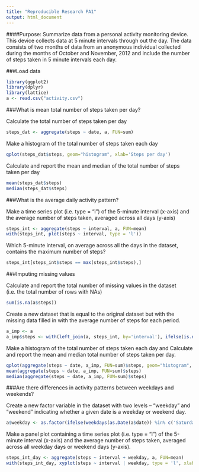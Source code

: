 ```yaml
---
title: "Reproducible Research PA1"
output: html_document
---
```


####Purpose: Summarize data from a personal activity monitoring device.  This device collects data at 5 minute intervals through out the day. The data consists of two months of data from an anonymous individual collected during the months of October and November, 2012 and include the number of steps taken in 5 minute intervals each day.

###Load data

```r
library(ggplot2)
library(dplyr)
library(lattice)
a <- read.csv("activity.csv")
```

###What is mean total number of steps taken per day?

Calculate the total number of steps taken per day

```r
steps_dat <- aggregate(steps ~ date, a, FUN=sum)
```

Make a histogram of the total number of steps taken each day

```r
qplot(steps_dat$steps, geom="histogram", xlab='Steps per day')
```

Calculate and report the mean and median of the total number of steps taken per day

```r
mean(steps_dat$steps)
median(steps_dat$steps)
```

###What is the average daily activity pattern?

Make a time series plot (i.e. type = "l") of the 5-minute interval (x-axis) and the average number of steps taken, averaged across all days (y-axis)

```r
steps_int <- aggregate(steps ~ interval, a, FUN=mean)
with(steps_int, plot(steps ~ interval, type = 'l'))
```

Which 5-minute interval, on average across all the days in the dataset, contains the maximum number of steps?

```r
steps_int[steps_int$steps == max(steps_int$steps),]
```

###Imputing missing values

Calculate and report the total number of missing values in the dataset (i.e. the total number of rows with NAs)

```r
sum(is.na(a$steps))
```

Create a new dataset that is equal to the original dataset but with the missing data filled in with the average number of steps for each period.

```r
a_imp <- a
a_imp$steps <- with(left_join(a, steps_int, by='interval'), ifelse(is.na(steps.x), steps.y, steps.x))
```

Make a histogram of the total number of steps taken each day and Calculate and report the mean and median total number of steps taken per day.

```r
qplot(aggregate(steps ~ date, a_imp, FUN=sum)$steps, geom="histogram", xlab='Total steps per day')
mean(aggregate(steps ~ date, a_imp, FUN=sum)$steps)
median(aggregate(steps ~ date, a_imp, FUN=sum)$steps)
```

###Are there differences in activity patterns between weekdays and weekends?

Create a new factor variable in the dataset with two levels – “weekday” and “weekend” indicating whether a given date is a weekday or weekend day.

```r
a$weekday <- as.factor(ifelse(weekdays(as.Date(a$date)) %in% c('Saturday','Sunday'), 'weekend', 'weekday'))
```

Make a panel plot containing a time series plot (i.e. type = "l") of the 5-minute interval (x-axis) and the average number of steps taken, averaged across all weekday days or weekend days (y-axis).

```r
steps_int_day <- aggregate(steps ~ interval + weekday, a, FUN=mean)
with(steps_int_day, xyplot(steps ~ interval | weekday, type = 'l', xlab='Interval', ylab='Number of steps', layout=c(1,2)))
```
